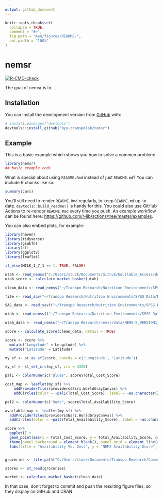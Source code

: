 ```yaml
---
output: github_document
---
```


<!-- README.md is generated from README.Rmd. Please edit that file -->

```r
knitr::opts_chunk$set(
  collapse = TRUE,
  comment = "#>",
  fig.path = "man/figures/README-",
  out.width = "100%"
)
```

# nemsr

<!-- badges: start -->
[![R-CMD-check](https://github.com/byu-transpolab/nemsr/workflows/R-CMD-check/badge.svg)](https://github.com/byu-transpolab/nemsr/actions)
<!-- badges: end -->

The goal of nemsr is to ...

## Installation

<!--
You can install the released version of nemsr from [CRAN](https://CRAN.R-project.org) with:

``` r
install.packages("nemsr")
```
-->

You can install the development version from [GitHub](https://github.com/) with:

``` r
# install.packages("devtools")
devtools::install_github("byu-transpolab/nemsr")
```
## Example

This is a basic example which shows you how to solve a common problem:

```r
library(nemsr)
## basic example code
```

What is special about using `README.Rmd` instead of just `README.md`? You can include R chunks like so:

```r
summary(cars)
```

You'll still need to render `README.Rmd` regularly, to keep `README.md` up-to-date. `devtools::build_readme()` is handy for this. You could also use GitHub Actions to re-render `README.Rmd` every time you push. An example workflow can be found here: <https://github.com/r-lib/actions/tree/master/examples>.

You can also embed plots, for example:

```r
library(haven)
library(tidyverse)
library(gsubfn)
library(sf)
library(ggplot2)
library(leaflet)

if_else(MILK_1_7_1 == 1, TRUE, FALSE)

utah <- read_nemss("C:/Users/stuck/Documents/Github/Equitable_Access/data/nems_utah.sav")
utah_score <- calculate_market_basket(utah)

clean_data <- read_nemss("~/Transpo Research/Nutrition Environments/SPSS Data/NEMS-S+Grocery+Store+Data+Collection+Tool+-+V2_April+1%2C+2022_14.23.sav")

file <- read_sav("~/Transpo Research/Nutrition Environments/SPSS Data/NEMS-S+Grocery+Store+Data+Collection+Tool+-+V2_April+1%2C+2022_14.23.sav")

SAS_data <- read_sav(("~/Transpo Research/Nutrition Environments/SPSS Data/utah_county.sav"))

utah <- read_nemss(("~/Transpo Research/Nutrition Environments/SPSS Data/utah_county.sav"))

utah_data <- read_nemss("~/Transpo Research/nemsr/data/NEMS-S_VERSION1_UTCounty_2021.sav")

score <- calculate_score(clean_data, detail = TRUE)

score <- score %>%
  mutate("Longitude" = Longitude) %>%
  mutate("Latitude" = Latitude)

my_sf <- st_as_sf(score, coords = c('Longitude', 'Latitude'))

my_sf <- st_set_crs(my_sf, crs = 4326)

pal1 <- colorNumeric("Blues", score$Total_Cost_Score)

cost_map <- leaflet(my_sf) %>%
    addProviderTiles(providers$Esri.WorldGrayCanvas) %>%
    addCircles(color = ~pal1(Total_Cost_Score), label = ~as.character(ID), radius = 1000)

pal2 <- colorNumeric("Reds", score$Total_Availability_Score)

available_map <- leaflet(my_sf) %>%
  addProviderTiles(providers$Esri.WorldGrayCanvas) %>%
  addCircles(color = ~pal2(Total_Availability_Score), label = ~as.character(ID), radius = 1000)

score %>%
  ggplot() +
  geom_point(aes(x = Total_Cost_Score, y = Total_Availability_Score, colour = "blue", size = 3), show.legend = FALSE, colour = "blue") +
  theme(panel.background = element_blank(), panel.grid = element_line(colour = "black"))+
  labs(title = "Availability Vs. Cost", y = "NEMS Availability Score", x = "NEMS Cost Score")


groceries <- file.path("C:/Users/stuck/Documents/Transpo Research/Community_Resources/data/groceries.geojson")

stores <- st_read(groceries)

market <- calculate_market_basket(clean_data)

```

In that case, don't forget to commit and push the resulting figure files, so they display on GitHub and CRAN.
